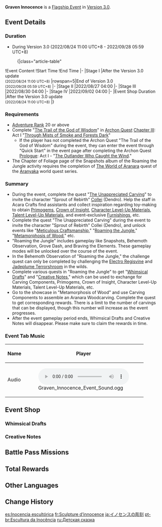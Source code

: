 {{EventTabs
|subpage1=Meticulous Craftsmanship
|subpage2=Roaming the Jungle
|subpage3=Metamorphosis of Wood
}}
{{Event
|name              = Graven Innocence
|image             = Graven Innocence.png
|type              = In-Game
|type2             = Flagship
|time_known        = yes
|time_start        = 2022-08-24 11:00:00
|time_start_offset = GMT+8
|time_end          = 2022-09-28 05:59:59
|time_end_offset   = GMT+8
|link              = https://www.hoyolab.com/article/7113923
|link2             = https://genshin.hoyoverse.com/en/news/detail/23219
|reward            = Collei
|rewardType        = Character
|quick_start       = The Trail of the God of Wisdom
|no_quick_start    = The Outlander Who Caught the Wind
}}
{{Description|In [[Port Ormos]], [[Sumeru]], there is a shop named [[Acara Crafts]]. One can hear the many signs of craftsmen within...}}
'''Graven Innocence''' is a [[Flagship Event]] in [[Version 3.0]].

==Event Details==
===Duration===
* During Version 3.0 (2022/08/24 11:00 UTC+8 - 2022/09/28 05:59 UTC+8)
:{|class="article-table"
!Event Content
!Start Time
!End Time
|-
|Stage I
|After the Version 3.0 update<br /><small>(2022/08/24 11:00 UTC+8)</small>
|rowspan=5|End of Version 3.0<br /><small>(2022/09/28 05:59 UTC+8)</small>
|-
|Stage II
|2022/08/27 04:00
|-
|Stage III
|2022/08/30 04:00
|-
|Stage IV
|2022/09/02 04:00
|-
|Event Shop Duration
|After the Version 3.0 update<br /><small>(2022/08/24 11:00 UTC+8)</small>
|}

===Requirements===
* [[Adventure Rank]] 20 or above
* Complete "[[The Trail of the God of Wisdom]]" in [[Archon Quest]] [[Chapter III]]: Act I "[[Through Mists of Smoke and Forests Dark]]"
** If the player has not completed the Archon Quest "The Trail of the God of Wisdom" during the event, they can enter the event through "Quick Start" in the event page after completing the Archon Quest [[Prologue]]: Act I - "[[The Outlander Who Caught the Wind]]."
* The Chapter of Foliage page of the Snapshots album of the Roaming the Jungle activity requires the completion of [[The World of Aranara]] quest of the [[Aranyaka]] world quest series.

===Summary===
* During the event, complete the quest "[[The Unappreciated Carving]]" to invite the character "Sprout of Rebirth" [[Collei]] (Dendro). Help the staff in Acara Crafts find assistants and collect inspiration regarding toy-making to obtain [[Primogem]]s, [[Crown of Insight]], [[Character Level-Up Materials]], [[Talent Level-Up Materials]], and event-exclusive [[Furnishings]], etc.
* Complete the quest "The Unappreciated Carving" during the event to invite the character "Sprout of Rebirth" Collei (Dendro), and unlock events like "[[Graven Innocence/Meticulous Craftsmanship|Meticulous Craftsmanship]]," "[[Graven Innocence/Roaming the Jungle|Roaming the Jungle]]," "[[Graven Innocence/Metamorphosis of Wood|Metamorphosis of Wood]]," etc.
* "Roaming the Jungle" includes gameplay like Snapshots, Behemoth Observation, Grove Dash, and Braving the Elements. These gameplay modes will be unlocked over the course of the event.
* In the Behemoth Observation of "Roaming the Jungle," the challenge quest can only be completed by challenging the [[Electro Regisvine]] and [[Jadeplume Terrorshroom]] in the wilds.
* Complete various quests in "Roaming the Jungle" to get "[[Whimsical Draft]]s" and "[[Creative Note]]s," which can be used to exchange for Carving Components, Primogems, Crown of Insight, Character Level-Up Materials, Talent Level-Up Materials, etc.
* Go to the showcase in "Metamorphosis of Wood" and use Carving Components to assemble an Aranara Woodcarving. Complete the quest to get corresponding rewards. There is a limit to the number of carvings that can be displayed, though this number will increase as the event progresses.
* After the event gameplay period ends, Whimsical Drafts and Creative Notes will disappear. Please make sure to claim the rewards in time.

===Event Tab Music===
{| class="article-table"
! style="text-align: center" |Name!! style="text-align: center" |Player
|-
|Audio
|[[File:Graven Innocence Event Sound.ogg]]
|}

==Event Shop==
===Whimsical Drafts===
{{Shop/Header|currency=Whimsical Draft|total=1|type=Event}}
{{Shop|Wooden Torso: Swagger|100|1|total=1}}
{{Shop|Wooden Torso: Cozy Rest|100|1|total=1}}
{{Shop|Wooden Torso: Tiger's Roar|100|1|total=1}}
{{Shop|Wooden Torso: Wise Elder|100|1|total=1}}
{{Shop|Pink Torso: Swagger|100|1|total=1}}
{{Shop|Pink Torso: Cozy Rest|100|1|total=1}}
{{Shop|Pink Torso: Tiger's Roar|100|1|total=1}}
{{Shop|Pink Torso: Wise Elder|100|1|total=1}}
{{Shop|Blue Torso: Swagger|100|1|total=1}}
{{Shop|Blue Torso: Cozy Rest|100|1|total=1}}
{{Shop|Blue Torso: Tiger's Roar|100|1|total=1}}
{{Shop|Blue Torso: Wise Elder|100|1|total=1}}
{{Shop|Wooden Head: Ho Ho|60|1|total=1}}
{{Shop|Wooden Head: Hehe|60|1|total=1}}
{{Shop|Wooden Head: Hmph|60|1|total=1}}
{{Shop|Wooden Head: Boohoo|60|1|total=1}}
{{Shop|Pink Head: Ho Ho|60|1|total=1}}
{{Shop|Pink Head: Hehe|60|1|total=1}}
{{Shop|Pink Head: Hmph|60|1|total=1}}
{{Shop|Pink Head: Boohoo|60|1|total=1}}
{{Shop|Blue Head: Ho Ho|60|1|total=1}}
{{Shop|Blue Head: Hehe|60|1|total=1}}
{{Shop|Blue Head: Hmph|60|1|total=1}}
{{Shop|Blue Head: Boohoo|60|1|total=1}}
{{Shop|Wood-Carved Eyes: I'm All Ears|40|1|total=1}}
{{Shop|Wood-Carved Eyes: How May I Help You|40|1|total=1}}
{{Shop|Wood-Carved Eyes: Say That Again, I Dare You|40|1|total=1}}
{{Shop|Wood-Carved Eyes: I Don't Get It|40|1|total=1}}
{{Shop|Wood-Carved Hat: Merchant|40|1|total=1}}
{{Shop|Wood-Carved Hat: Forest Dwellers|40|1|total=1}}
{{Shop|Wood-Carved Hat: Diviner|40|1|total=1}}
{{Shop|Wood-Carved Hat: Slacker|40|1|total=1}}
{{Shop|Wood-Carved Hat: Fareweller|40|1|total=1}}
{{Shop|Wood-Carved Cape: Forest Guardian|40|1|total=1}}
{{Shop|Wood-Carved Cape: Polymath|40|1|total=1}}
{{Shop|Wood-Carved Cape: Singer|40|1|total=1}}
{{Shop/Footer|total=2,400}}

===Creative Notes===
{{Shop/Header|currency=Creative Note|total=1|type=Event}}
{{Shop|Primogem|150|5|x=60|total=1}}
{{Shop|Crown of Insight|700|1|total=1}}
{{Shop|Agnidus Agate Fragment|45|6|total=1}}
{{Shop|Varunada Lazurite Fragment|45|6|total=1}}
{{Shop|Nagadus Emerald Fragment|45|6|total=1}}
{{Shop|Vajrada Amethyst Fragment|45|6|total=1}}
{{Shop|Vayuda Turquoise Fragment|45|6|total=1}}
{{Shop|Shivada Jade Fragment|45|6|total=1}}
{{Shop|Prithiva Topaz Fragment|45|6|total=1}}
{{Shop|Guide to Admonition|30|6|total=1}}
{{Shop|Philosophies of Admonition|90|2|total=1}}
{{Shop|Guide to Ingenuity|30|6|total=1}}
{{Shop|Philosophies of Ingenuity|90|2|total=1}}
{{Shop|Guide to Praxis|30|6|total=1}}
{{Shop|Philosophies of Praxis|90|2|total=1}}
{{Shop|Hero's Wit|13|10|total=1}}
{{Shop|Mora|15|30|x=10,000|total=1}}
{{Shop/Footer|total=5,000}}

==Battle Pass Missions==
{{Battle Pass Missions
|name     = Luxuriant Woodlands
|mission1 = {{Color|[Event]}} Complete 1 Carving in the "Graven Innocence" event
|exp1     = 1,500
|mission2 = {{Color|[Event]}} Obtain at least 2,000 Creative Notes in the "Graven Innocence" event
|exp2     = 1,500
|mission3 = {{Color|[Event]}} Obtain at least 2,000 Whimsical Drafts in the "Graven Innocence" event
|exp3     = 1,500
}}

==Total Rewards==
{{Event Rewards
|Primogem = 1040
|Crown of Insight = 1
|Collei = 1
|Mora = 1020000
|Hero's Wit = 54
|Mystic Enhancement Ore = 44
|Agnidus Agate Fragment = 6
|Varunada Lazurite Fragment = 6
|Nagadus Emerald Fragment = 6
|Vajrada Amethyst Fragment = 6
|Vayuda Turquoise Fragment = 6
|Shivada Jade Fragment = 6
|Prithiva Topaz Fragment = 6
|Guide to Admonition = 14
|Philosophies of Admonition = 2
|Guide to Ingenuity = 14
|Philosophies of Ingenuity = 2
|Guide to Praxis = 14
|Philosophies of Praxis = 2
|Woodland Stand = 1
|Wooden Torso: Swagger = 1
|Wooden Torso: Cozy Rest = 1
|Wooden Torso: Tiger's Roar = 1
|Wooden Torso: Wise Elder = 1
|Pink Torso: Swagger = 1
|Pink Torso: Cozy Rest = 1
|Pink Torso: Tiger's Roar = 1
|Pink Torso: Wise Elder = 1
|Blue Torso: Swagger = 1
|Blue Torso: Cozy Rest = 1
|Blue Torso: Tiger's Roar = 1
|Blue Torso: Wise Elder = 1
|Wooden Head: Ho Ho = 1
|Wooden Head: Hehe = 1
|Wooden Head: Hmph = 1
|Wooden Head: Boohoo = 1
|Pink Head: Ho Ho = 1
|Pink Head: Hehe = 1
|Pink Head: Hmph = 1
|Pink Head: Boohoo = 1
|Blue Head: Ho Ho = 1
|Blue Head: Hehe = 1
|Blue Head: Hmph = 1
|Blue Head: Boohoo = 1
|Wood-Carved Eyes: I'm All Ears = 1
|Wood-Carved Eyes: How May I Help You = 1
|Wood-Carved Eyes: Say That Again, I Dare You = 1
|Wood-Carved Eyes: I Don't Get It = 1
|Wood-Carved Hat: Merchant = 1
|Wood-Carved Hat: Forest Dwellers = 1
|Wood-Carved Hat: Diviner = 1
|Wood-Carved Hat: Slacker = 1
|Wood-Carved Hat: Fareweller = 1
|Wood-Carved Cape: Forest Guardian = 1
|Wood-Carved Cape: Polymath = 1
|Wood-Carved Cape: Singer = 1
|sort = Primogem¤Crown of Insight¤Collei¤Mora¤Hero's Wit¤Mystic Enhancement Ore¤Agnidus Agate Fragment¤Varunada Lazurite Fragment¤Nagadus Emerald Fragment¤Vajrada Amethyst Fragment¤Vayuda Turquoise Fragment¤Shivada Jade Fragment¤Prithiva Topaz Fragment¤Guide to Admonition¤Philosophies of Admonition¤Guide to Ingenuity¤Philosophies of Ingenuity¤Guide to Praxis¤Philosophies of Praxis¤Woodland Stand¤Wooden Torso: Swagger¤Wooden Torso: Cozy Rest¤Wooden Torso: Tiger's Roar¤Wooden Torso: Wise Elder¤Pink Torso: Swagger¤Pink Torso: Cozy Rest¤Pink Torso: Tiger's Roar¤Pink Torso: Wise Elder¤Blue Torso: Swagger¤Blue Torso: Cozy Rest¤Blue Torso: Tiger's Roar¤Blue Torso: Wise Elder¤Wooden Head: Ho Ho¤Wooden Head: Hehe¤Wooden Head: Hmph¤Wooden Head: Boohoo¤Pink Head: Ho Ho¤Pink Head: Hehe¤Pink Head: Hmph¤Pink Head: Boohoo¤Blue Head: Ho Ho¤Blue Head: Hehe¤Blue Head: Hmph¤Blue Head: Boohoo¤Wood-Carved Eyes: I'm All Ears¤Wood-Carved Eyes: How May I Help You¤Wood-Carved Eyes: Say That Again, I Dare You¤Wood-Carved Eyes: I Don't Get It¤Wood-Carved Hat: Merchant¤Wood-Carved Hat: Forest Dwellers¤Wood-Carved Hat: Diviner¤Wood-Carved Hat: Slacker¤Wood-Carved Hat: Fareweller¤Wood-Carved Cape: Forest Guardian¤Wood-Carved Cape: Polymath¤Wood-Carved Cape: Singer
}}
{{Event Rewards
|type = Event Items
|Exquisite Kamera = 1
|Whimsical Draft = 2,400
|Creative Note = 5,000
|sort = Exquisite Kamera¤Whimsical Draft¤Creative Note
}}

==Other Languages==
{{Other Languages
|en      = Graven Innocence
|zhs     = 雕琢童心
|zhs_rm  = Diāozhuó Tóngxīn
|zht     = 雕琢童心
|zht_rm  = Diāozhuó Tóngxīn
|zh_tl   = Engraving Innocence
|ja      = イノセンスの彫刻
|ja_rm   = Inosensu no Choukoku
|ja_tl   = Engraving Innocence
|ko      = {{tt|동심|童心}} {{tt|조각|彫刻/雕刻}}
|ko_rm   = Dongsim Jogak
|ko_tl   = Childlike Piece
|es      = Inocencia escultórica
|es_tl   = Sculptural Innocence
|fr      = Sculpture d'innocence
|fr_tl   = Sculpture of Innocence
|ru      = Детская сказка
|ru_tl   = Children's Fairytale
|th      = สลักใจวัยเดียงสา
|th_rm   = Salak Chai Wai Diangsa
|th_tl   = Engraving a Mature-Aged Heart
|th_note = วัยเดียงสา (lit. Mature Age) is likely meant to be a play on ไร้เดียงสา (lit. Without Maturity) despite the meaning being directly opposite.
|vi      = Trở Về Tuổi Thơ
|vi_tl   = Return to Childhood
|de      = Schnitzen der Kindlichkeit
|de_tl   = Carving of Childlikeness
|id      = Hati yang Murni
|id_tl   = Pure Heart
|pt      = Escultura da Inocência
|pt_tl   = 
|tr      = Masumiyet Oyması
|tr_tl   = 
|it      = Intaglio d'innocenza
|it_tl   = 
}}

==Change History==
{{Change History|3.0}}

[[es:Inocencia escultórica]]
[[fr:Sculpture d’innocence]]
[[ja:イノセンスの彫刻]]
[[pt-br:Escultura da Inocência]]
[[ru:Детская сказка]]
